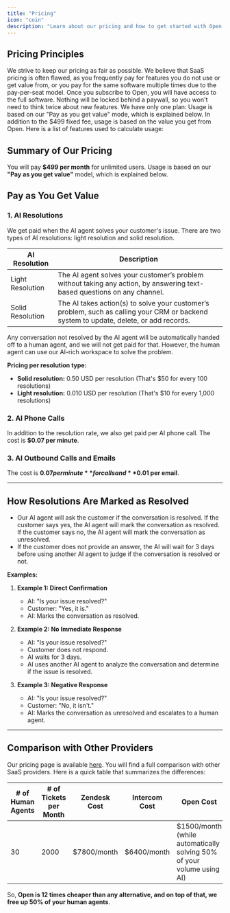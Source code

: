 ```yaml
---
title: "Pricing"
icon: "coin"
description: "Learn about our pricing and how to get started with Open."
---
```


## Pricing Principles

<AccordionGroup>
  <Accordion title="Our pricing is fair">
We strive to keep our pricing as fair as possible. We believe that SaaS pricing is often flawed, as you frequently pay for features you do not use or get value from, or you pay for the same software multiple times due to the pay-per-seat model.
  </Accordion>

  <Accordion title="You get the full software">
Once you subscribe to Open, you will have access to the full software. Nothing will be locked behind a paywall, so you won't need to think twice about new features.
  </Accordion>

  <Accordion title="Only one plan">
    We have only one plan: Usage is based on our "Pay as you get value" mode, which is explained below.
  </Accordion>  

  <Accordion title="Pay as you get value">
    In addition to the $499 fixed fee, usage is based on the value you get from Open. Here is a list of features used to calculate usage:
  </Accordion>
</AccordionGroup>

## Summary of Our Pricing

You will pay **$499 per month** for unlimited users. Usage is based on our **"Pay as you get value"** model, which is explained below.

## Pay as You Get Value

### 1. AI Resolutions

We get paid when the AI agent solves your customer's issue. There are two types of AI resolutions: light resolution and solid resolution.

| AI Resolution     | Description                                                                                           |
| ----------------- | ----------------------------------------------------------------------------------------------------- |
| Light Resolution  | The AI agent solves your customer’s problem without taking any action, by answering text-based questions on any channel. |
| Solid Resolution  | The AI takes action(s) to solve your customer’s problem, such as calling your CRM or backend system to update, delete, or add records.       |

Any conversation not resolved by the AI agent will be automatically handed off to a human agent, and we will not get paid for that. However, the human agent can use our AI-rich workspace to solve the problem.

**Pricing per resolution type:**

- **Solid resolution:** 0.50 USD per resolution (That's $50 for every 100 resolutions)
- **Light resolution:** 0.010 USD per resolution (That's $10 for every 1,000 resolutions)



### 2. AI Phone Calls

In addition to the resolution rate, we also get paid per AI phone call. The cost is **$0.07 per minute**.

### 3. AI Outbound Calls and Emails

The cost is **$0.07 per minute** for calls and **$0.01 per email**.

---- 

## How Resolutions Are Marked as Resolved

- Our AI agent will ask the customer if the conversation is resolved. If the customer says yes, the AI agent will mark the conversation as resolved. If the customer says no, the AI agent will mark the conversation as unresolved.
- If the customer does not provide an answer, the AI will wait for 3 days before using another AI agent to judge if the conversation is resolved or not.

**Examples:**

1. **Example 1: Direct Confirmation**
   - AI: "Is your issue resolved?"
   - Customer: "Yes, it is."
   - AI: Marks the conversation as resolved.

2. **Example 2: No Immediate Response**
   - AI: "Is your issue resolved?"
   - Customer does not respond.
   - AI waits for 3 days.
   - AI uses another AI agent to analyze the conversation and determine if the issue is resolved.

3. **Example 3: Negative Response**
   - AI: "Is your issue resolved?"
   - Customer: "No, it isn't."
   - AI: Marks the conversation as unresolved and escalates to a human agent.

-------

## Comparison with Other Providers

Our pricing page is available [here](https://open.cx/pricing). You will find a full comparison with other SaaS providers. Here is a quick table that summarizes the differences:

| # of Human Agents | # of Tickets per Month | Zendesk Cost | Intercom Cost | Open Cost |
| ----------------- | ---------------------- | ------------ | ------------- | --------- |
| 30                | 2000                   | $7800/month  | $6400/month   | $1500/month (while automatically solving 50% of your volume using AI) |

So, **Open is 12 times cheaper than any alternative, and on top of that, we free up 50% of your human agents**.